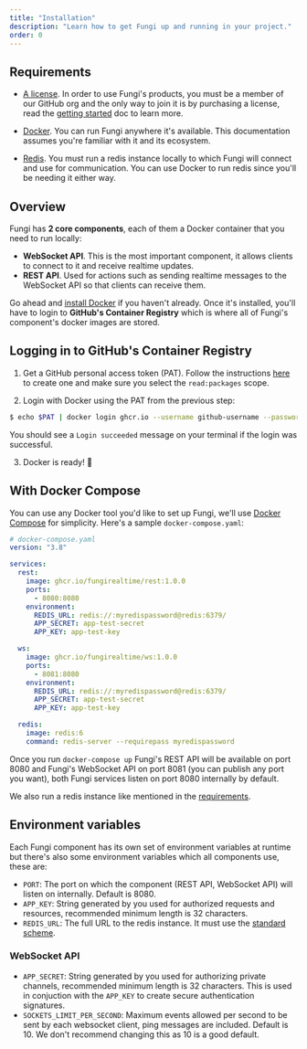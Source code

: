 ```yaml
---
title: "Installation"
description: "Learn how to get Fungi up and running in your project."
order: 0
---
```


## Requirements

- [A license](/pricing). In order to use Fungi's products, you must be a member of our GitHub org and the only way to join it is by purchasing a license, read the [getting started](/docs) doc to learn more.

- [Docker](https://www.docker.com/). You can run Fungi anywhere it's available. This documentation assumes you're familiar with it and its ecosystem.

- [Redis](https://redis.io/). You must run a redis instance locally to which Fungi will connect and use for communication. You can use Docker to run redis since you'll be needing it either way.

## Overview

Fungi has **2 core components**, each of them a Docker container that you need to run locally:

- **WebSocket API**. This is the most important component, it allows clients to connect to it and receive realtime updates.
- **REST API**. Used for actions such as sending realtime messages to the WebSocket API so that clients can receive them.

Go ahead and [install Docker](https://www.docker.com/get-started) if you haven't already. Once it's installed, you'll have to login to **GitHub's Container Registry** which is where all of Fungi's component's docker images are stored.

## Logging in to GitHub's Container Registry

1. Get a GitHub personal access token (PAT). Follow the instructions [here](https://docs.github.com/github/authenticating-to-github/creating-a-personal-access-token) to create one and make sure you select the `read:packages` scope.

2. Login with Docker using the PAT from the previous step:

```sh
$ echo $PAT | docker login ghcr.io --username github-username --password-stdin
```

You should see a `Login succeeded` message on your terminal if the login was successful.

3. Docker is ready! 🐳

## With Docker Compose

You can use any Docker tool you'd like to set up Fungi, we'll use [Docker Compose](https://docs.docker.com/compose/) for simplicity. Here's a sample `docker-compose.yaml`:

```yaml
# docker-compose.yaml
version: "3.8"

services:
  rest:
    image: ghcr.io/fungirealtime/rest:1.0.0
    ports:
      - 8080:8080
    environment:
      REDIS_URL: redis://:myredispassword@redis:6379/
      APP_SECRET: app-test-secret
      APP_KEY: app-test-key

  ws:
    image: ghcr.io/fungirealtime/ws:1.0.0
    ports:
      - 8081:8080
    environment:
      REDIS_URL: redis://:myredispassword@redis:6379/
      APP_SECRET: app-test-secret
      APP_KEY: app-test-key

  redis:
    image: redis:6
    command: redis-server --requirepass myredispassword
```

Once you run `docker-compose up` Fungi's REST API will be available on port 8080 and Fungi's WebSocket API on port 8081 (you can publish any port you want), both Fungi services listen on port 8080 internally by default.

We also run a redis instance like mentioned in the [requirements](#requirements).

## Environment variables

Each Fungi component has its own set of environment variables at runtime but there's also some environment variables which all components use, these are:

- `PORT`: The port on which the component (REST API, WebSocket API) will listen on internally. Default is 8080.
- `APP_KEY`: String generated by you used for authorized requests and resources, recommended minimum length is 32 characters.
- `REDIS_URL`: The full URL to the redis instance. It must use the [standard scheme](https://www.iana.org/assignments/uri-schemes/prov/redis).

### WebSocket API

- `APP_SECRET`: String generated by you used for authorizing private channels, recommended minimum length is 32 characters. This is used in conjuction with the `APP_KEY` to create secure authentication signatures.
- `SOCKETS_LIMIT_PER_SECOND`: Maximum events allowed per second to be sent by each websocket client, ping messages are included. Default is 10. We don't recommend changing this as 10 is a good default.
